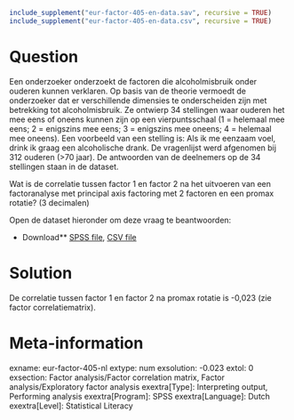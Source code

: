 ```r
include_supplement("eur-factor-405-en-data.sav", recursive = TRUE)
include_supplement("eur-factor-405-en-data.csv", recursive = TRUE)
```

Question
========
Een onderzoeker onderzoekt de factoren die alcoholmisbruik onder ouderen kunnen verklaren. Op basis van de theorie vermoedt de onderzoeker dat er verschillende dimensies te onderscheiden zijn met betrekking tot alcoholmisbruik. Ze ontwierp 34 stellingen waar ouderen het mee eens of oneens kunnen zijn op een vierpuntsschaal (1 = helemaal mee eens; 2 = enigszins mee eens; 3 = enigszins mee oneens; 4 = helemaal mee oneens). Een voorbeeld van een stelling is: Als ik me eenzaam voel, drink ik graag een alcoholische drank. De vragenlijst werd afgenomen bij 312 ouderen (>70 jaar). De antwoorden van de deelnemers op de 34 stellingen staan in de dataset.

Wat is de correlatie tussen factor 1 en factor 2 na het uitvoeren van een factoranalyse met principal axis factoring met 2 factoren en een promax rotatie? (3 decimalen)

Open de dataset hieronder om deze vraag te beantwoorden:

* Download** [SPSS file](eur-factor-405-en-data.sav), [CSV file](eur-factor-405-en-data.csv)


Solution
========
De correlatie tussen factor 1 en factor 2 na promax rotatie is -0,023 (zie factor correlatiematrix).

Meta-information
================
exname: eur-factor-405-nl
extype: num
exsolution: -0.023
extol: 0
exsection: Factor analysis/Factor correlation matrix, Factor analysis/Exploratory factor analysis
exextra[Type]: Interpreting output, Performing analysis
exextra[Program]: SPSS
exextra[Language]: Dutch
exextra[Level]: Statistical Literacy
